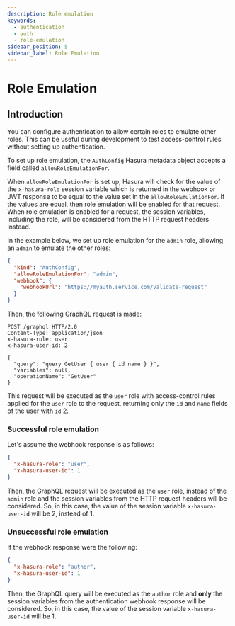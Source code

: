 ```yaml
---
description: Role emulation
keywords:
  - authentication
  - auth
  - role-emulation
sidebar_position: 5
sidebar_label: Role Emulation
---
```


# Role Emulation

## Introduction

You can configure authentication to allow certain roles to emulate other roles. This can be useful during development
to test access-control rules without setting up authentication.

To set up role emulation, the `AuthConfig` Hasura metadata object accepts a field called `allowRoleEmulationFor`.

When `allowRoleEmulationFor` is set up, Hasura will check for the value of the `x-hasura-role` session variable
which is returned in the webhook or JWT response to be equal to the value set in the `allowRoleEmulationFor`. If the
values are equal, then role emulation will be enabled for that request. When role emulation is enabled for a request,
the session variables, including the role, will be considered from the HTTP request headers instead.

In the example below, we set up role emulation for the `admin` role, allowing an `admin` to emulate the other roles:

```json
{
  "kind": "AuthConfig",
  "allowRoleEmulationFor": "admin",
  "webhook": {
    "webhookUrl": "https://myauth.service.com/validate-request"
  }
}
```

Then, the following GraphQL request is made:

```http
POST /graphql HTTP/2.0
Content-Type: application/json
x-hasura-role: user
x-hasura-user-id: 2

{
  "query": "query GetUser { user { id name } }",
  "variables": null,
  "operationName": "GetUser"
}
```

This request will be executed as the `user` role with access-control rules applied for the `user` role to the request,
returning only the `id` and `name` fields of the user with `id` 2.

### Successful role emulation

Let's assume the webhook response is as follows:

```json
{
  "x-hasura-role": "user",
  "x-hasura-user-id": 1
}
```

Then, the GraphQL request will be executed as the `user` role, instead of the `admin` role and the session variables
from the HTTP request headers will be considered. So, in this case, the value of the session variable `x-hasura-user-id`
will be 2, instead of 1.

### Unsuccessful role emulation

If the webhook response were the following:

```json
{
  "x-hasura-role": "author",
  "x-hasura-user-id": 1
}
```

Then, the GraphQL query will be executed as the `author` role and **only** the session variables from the authentication
webhook response will be considered. So, in this case, the value of the session variable `x-hasura-user-id` will be 1.
